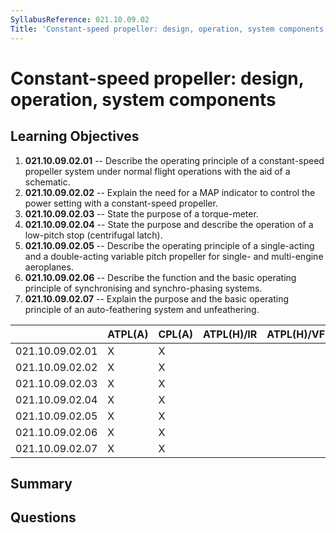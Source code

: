 ```yaml
---
SyllabusReference: 021.10.09.02
Title: 'Constant-speed propeller: design, operation, system components'
---
```


# Constant-speed propeller: design, operation, system components

## Learning Objectives

1. **021.10.09.02.01** -- Describe the operating principle of a constant-speed
   propeller system under normal flight operations with the aid of a schematic.
2. **021.10.09.02.02** -- Explain the need for a MAP indicator to control the
   power setting with a constant-speed propeller.
3. **021.10.09.02.03** -- State the purpose of a torque-meter.
4. **021.10.09.02.04** -- State the purpose and describe the operation of a
   low-pitch stop (centrifugal latch).
5. **021.10.09.02.05** -- Describe the operating principle of a single-acting and
   a double-acting variable pitch propeller for single- and multi-engine
   aeroplanes.
6. **021.10.09.02.06** -- Describe the function and the basic operating principle
   of synchronising and synchro-phasing systems.
7. **021.10.09.02.07** -- Explain the purpose and the basic operating principle of
   an auto-feathering system and unfeathering.

|                 | ATPL(A) | CPL(A) | ATPL(H)/IR | ATPL(H)/VFR | CPL(H) | IR  | CBIR(A) |
| --------------- | ------- | ------ | ---------- | ----------- | ------ | --- | ------- |
| 021.10.09.02.01 | X       | X      |            |             |        |     |         |
| 021.10.09.02.02 | X       | X      |            |             |        |     |         |
| 021.10.09.02.03 | X       | X      |            |             |        |     |         |
| 021.10.09.02.04 | X       | X      |            |             |        |     |         |
| 021.10.09.02.05 | X       | X      |            |             |        |     |         |
| 021.10.09.02.06 | X       | X      |            |             |        |     |         |
| 021.10.09.02.07 | X       | X      |            |             |        |     |         |

## Summary

## Questions
